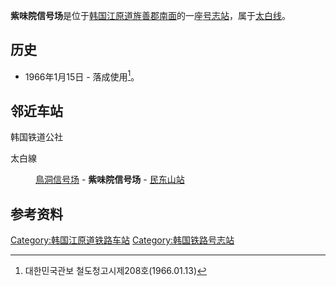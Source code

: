 {{朝鮮半島車站資訊
|公司色 = #0066b3
|文字色 = 
|站名 = 紫味院信号场
|圖片 =
|pxl = 
|圖片說明 =
|車站編號 = 
|前一站 = [[鸟洞信号场|鸟洞信号场]]
|前一站距離 = 4.4
|後一站距離 = 6.7
|後一站 = [[民东山站|民东山]]
|距離 =63.1
|起點站 = [[堤川站|堤川]]
|所屬路線 = [[太白线|太白线]]
|諺文 = 자미원역
|朝鮮漢字 = 紫味院驛
|文觀部式 =Jamiwon-yeok 
|馬-賴式 =
|副站名 = 
|停站路線數 = 
|所屬公司 = [[韩国铁道公社|韩国铁道公社]]
|所在地 =[[江原道_(韩国)|江原道]][[旌善郡|旌善郡]][[南面|南面]]
|車站構造 = 地面車站
|月台配置 = 
|啟用年月日 =1966年1月15日
|廢站年月日 = 
|上下車人次 =
|統計年度 =
|轉車 = 
|備註 = 
|全寬備註 = 
}}

'''紫味院信号场'''是位于[[韩国|韩国]][[江原道_(韩国)|江原道]][[旌善郡|旌善郡]][[南面|南面]]的一座[[号志站|号志站]]，属于[[太白线|太白线]]。

== 历史 ==
*1966年1月15日 - 落成使用<ref>대한민국관보 철도청고시제208호(1966.01.13)</ref>。

== 邻近车站 ==
;韩国铁道公社
太白線
:[[鳥洞信号场|鳥洞信号场]] - '''紫味院信号场''' - [[民东山站|民东山站]]

== 参考资料 ==
{{reflist}}

{{太白线}}

[[Category:韩国江原道铁路车站|Category:韩国江原道铁路车站]]
[[Category:韩国铁路号志站|Category:韩国铁路号志站]]
